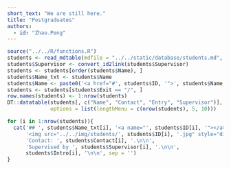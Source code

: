 ```yaml
---
short_text: "We are still here."
title: "Postgraduates"
authors:
  - id: "Zhao.Peng"
---
```



```r
source("../../R/functions.R")
students <- read_mdtable(mdfile = "../../static/database/students.md", skip = 0)
students$Supervisor <- convert_id2link(students$Supervisor)
students <- students[order(students$Name), ]
students$Name_txt <- students$Name
students$Name <- paste0('<a href="#', students$ID, '">', students$Name, '</a>')
students <- students[students$Exit == "/", ]
row.names(students) <- 1:nrow(students)
DT::datatable(students[, c("Name", "Contact", "Entry", "Supervisor")], escape = FALSE, 
              options = list(lengthMenu = c(nrow(students), 5, 10)))
```

```r
for (i in 1:nrow(students)){
  cat('## ', students$Name_txt[i], '<a name="', students$ID[i], '"></a>', ' \n\n',
      '<img src="../../img/students/', students$ID[i], '.jpg" style="display: block; margin: auto;">', '\n\n',
      'Contact: ', students$Contact[i], '.\n\n',
      'Supervised by ', students$Supervisor[i], '.\n\n',
      students$Intro[i], '\n\n', sep = '')
}
```
